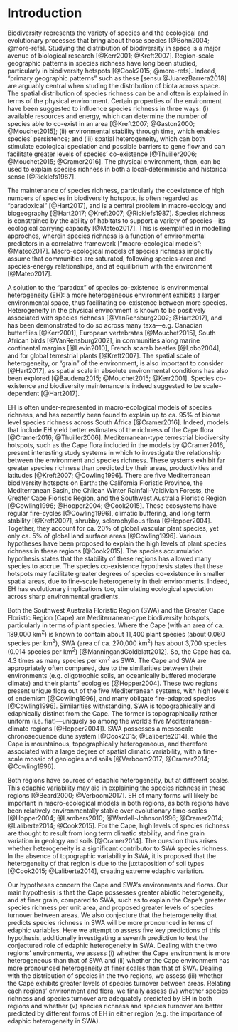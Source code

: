 # Introduction

Biodiversity represents the variety of species and the ecological and evolutionary processes that bring about those species [@Bohn2004; @more-refs]. Studying the distribution of biodiversity in space is a major avenue of biological research [@Kerr2001; @Kreft2007]. Region-scale geographic patterns in species richness have long been studied, particularly in biodiversity hotspots [@Cook2015; @more-refs]. Indeed, "primary geographic patterns" such as these [sensu @JuarezBarrera2018] are arguably central when studing the distribution of biota across space. The spatial distribution of species richness can be and often is explained in terms of the physical environment. Certain properties of the environment have been suggested to influence species richness in three ways: (i) available resources and energy, which can determine the number of species able to co-exist in an area [@Kreft2007; @Gaston2000; @Mouchet2015]; (ii) environmental stability through time, which enables species' persistence; and (iii) spatial heterogeneity, which can both stimulate ecological speciation and possible barriers to gene flow and can facilitate greater levels of species’ co-existence [@Thuiller2006; @Mouchet2015; @Cramer2016]. The physical environment, then, can be used to explain species richness in both a local-deterministic and historical sense [@Ricklefs1987].

The maintenance of species richness, particularly the coexistence of high numbers of species in biodiversity hotspots, is often regarded as "paradoxical" [@Hart2017], and is a central problem in macro-ecology and biogeography [@Hart2017; @Kreft2007; @Ricklefs1987]. Species richness is constrained by the ability of habitats to support a variety of species---its ecological carrying capacity [@Mateo2017]. This is exemplified in modelling approches, wherein species richness is a function of environmental predictors in a correlative framework ["macro-ecological models"; @Mateo2017]. Macro-ecological models of species richness implicitly assume that communities are saturated, following species-area and species-energy relationships, and at equilibrium with the environment [@Mateo2017]. <!--Whether these assumptions are valid remains debated [@refs; @SDM_aliens_ref; @SDMs_et_al_refs]. Despite this, correlative approaches are a useful tool when first researching specific questions concerning species richness and environmental conditions.-->

A solution to the "paradox" of species co-existence is environmental heterogeneity (EH): a more heterogeneous environment exhibits a larger environmental space, thus facilitating co-existence between more species. <!--EH can also stimulate ecological speciation, should the region be environmentally stable over evolutionary time-scales.-->Heterogeneity in the physical environment is known to be positively associated with species richness [@VanRensburg2002; @Hart2017], and has been demonstrated to do so across many taxa---e.g. Canadian butterflies [@Kerr2001], European vertebrates [@Mouchet2015], South African birds [@VanRensburg2002], in communities along marine continental margins [@Levin2010], French scarab beetles [@Lobo2004], and for global terrestrial plants [@Kreft2007]<!--TODO: add more references-->. The spatial scale of heterogeneity, or "grain" of the environment, is also important to consider [@Hart2017], as spatial scale in absolute environmental conditions has also been explored [@Baudena2015; @Mouchet2015; @Kerr2001]. Species co-existence and biodiversity maintenance is indeed suggested to be scale-dependent [@Hart2017].

EH is often under-represented in macro-ecological models of species richness, and has recently been found to explain up to ca. 95% of biome level species richness across South Africa [@Cramer2016]. Indeed, models that include EH yield better estimates of the richness of the Cape flora [@Cramer2016; @Thuiller2006]. Mediterranean-type terrestrial biodiversity hotspots, such as the Cape flora included in the models by @Cramer2016, present interesting study systems in which to investigate the relationship between the environment and species richness. These systems exhibit far greater species richness than predicted by their areas, productivities and latitudes [@Kreft2007; @Cowling1996]. There are five Mediterranean biodiversity hotspots on Earth: the California Floristic Province, the Mediterranean Basin, the Chilean Winter Rainfall-Valdivian Forests, the Greater Cape Floristic Region, and the Southwest Australia Floristic Region [@Cowling1996; @Hopper2004; @Cook2015]. These ecosystems have regular fire-cycles [@Cowling1996], climatic buffering, and long term stability [@Kreft2007], shrubby, sclerophyllous flora [@Hopper2004]. Together, they account for ca. 20% of global vascular plant species, yet only ca. 5% of global land surface areas [@Cowling1996]. Various hypotheses have been proposed to explain the high levels of plant species richness in these regions [@Cook2015]. The species accumulation hypothesis states that the stability of these regions has allowed many species to accrue. The species co-existence hypothesis states that these hotspots may facilitate greater degrees of species co-existence in smaller spatial areas, due to fine-scale heterogeneity in their environments. Indeed, EH has evolutionary implications too, stimulating ecological speciation across sharp environmental gradients.

Both the Southwest Australia Floristic Region (SWA) and the Greater Cape Floristic Region (Cape) are Mediterranean-type biodiversity hotspots, particularly in terms of plant species. Where the Cape (with an area of ca. 189,000 km^2^) is known to contain about 11,400 plant species (about 0.060 species per km^2^), SWA (area of ca. 270,000 km^2^) has about 3,700 species (0.014 species per km^2^) [@ManningandGoldblatt2012]. So, the Cape has ca. 4.3 times as many species per km^2^ as SWA. The Cape and SWA are appropriately often compared, due to the similarities between their environments (e.g. oligotrophic soils, an oceanically buffered moderate climate) and their plants' ecologies [@Hopper2004]. These two regions present unique flora out of the five Mediterranean systems, with high levels of endemism [@Cowling1996], and many obligate fire-adapted species [@Cowling1996]. Similarities withstanding, SWA is topographically and edaphically distinct from the Cape. The former is topographically rather uniform (i.e. flat)---uniquely so among the world's five Mediterranean-climate regions [@Hopper2004]). SWA possesses a mesoscale chronosequence dune system [@Cook2015; @Laliberte2014], while the Cape is mountainous, topographically heterogeneous, and therefore associated with a large degree of spatial climatic variability, with a fine-scale mosaic of geologies and soils [@Verboom2017; @Cramer2014; @Cowling1996]. <!--TODO: Mike: I think you need to a bit more specific about the origins of the soils and the geologies.
Just a sentence or so-->

Both regions have sources of edaphic heterogeneity, but at different scales. This edaphic variability may aid in explaining the species richness in these regions [@Beard2000; @Verboom2017]. EH of many forms will likely be important in macro-ecological models in both regions, as both regions have been relatively environmentally stable over evolutionary time-scales [@Hopper2004; @Lambers2010; @Wardell-Johnson1996; @Cramer2014; @Laliberte2014; @Cook2015]. For the Cape, high levels of species richness are thought to result from long term climatic stability, and fine grain variation in geology and soils [@Cramer2014]. The question thus arises whether heterogeneity is a significant contributor to SWA species richness. In the absence of topographic variability in SWA, it is proposed that the heterogeneity of that region is due to the juxtaposition of soil types [@Cook2015; @Laliberte2014], creating extreme edaphic variation.

<!--Aims & hypotheses-->

Our hypotheses concern the Cape and SWA's environments and floras. Our main hypothesis is that the Cape possesses greater abiotic heterogeneity, and at finer grain, compared to SWA, such as to explain the Cape's greater species richness per unit area, and proposed greater levels of species turnover between areas. We also conjecture that the heterogeneity that predicts species richness in SWA will be more pronounced in terms of edaphic variables. Here we attempt to assess five key predictions of this hypothesis, additionally investigating a seventh prediction to test the conjectured role of edaphic heterogeneity in SWA. Dealing with the two regions' environments, we assess (i) whether the Cape environment is more heterogeneous than that of SWA and (ii) whether the Cape environment has more pronounced heterogeneity at finer scales than that of SWA. Dealing with the distribution of species in the two regions, we assess (iii) whether the Cape exhibits greater levels of species turnover between areas. Relating each regions' environment and flora, we finally assess (iv) whether species richness and species turnover are adequately predicted by EH in both regions and whether (v) species richness and species turnover are better predicted by different forms of EH in either region (e.g. the importance of edaphic heterogeneity in SWA).

<!--Junk sentences that sound good-->

<!--As one moves across a heterogeneous landscape, we expect to find greater turnover in community composition, as different environments support different species.-->

<!--TODO: include more formal treatment of gamma ~ alpha + beta intro + analyses again? "As our effort here is towards explaining the species richness of these two floras, we also explore how species richness may covary with species turnover, such that areas of greater turnover should also be more rich, due to potential complementarity between neighbouring communities increasing total richness. Consequent to the Cape's greater heterogeneity, we expect to find quantifiably greater species turnover between areas in the Cape. This would concur with the Cape's greater species richness, as EH may not only support species rich Cape assemblages, but a diversity of complementary assemblages in the Cape."-->

<!--The GCFR is a megadiverse terrestrial biogeographic region, with high levels of endemism.-->
